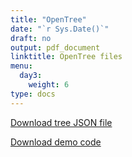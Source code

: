 ```yaml
---
title: "OpenTree"
date: "`r Sys.Date()`"
draft: no
output: pdf_document
linktitle: OpenTree files
menu:
  day3:
    weight: 6
type: docs
---
```


[Download tree JSON file](../../../Course_Modularization/CDC 2022-23/part 2/Mosquito_example.json)

[Download demo code](../../../Course_Modularization/CDC 2022-23/part 2/OpenTree Mosquito Example.R)

